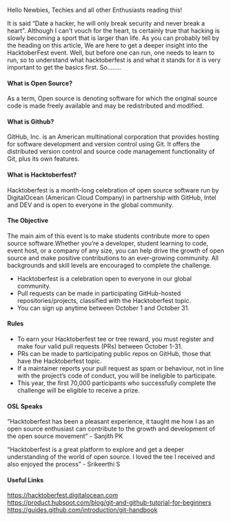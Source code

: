 
Hello Newbies, Techies and all other Enthusiasts reading this!

It is said “Date a hacker, he will only break security and never break a heart”. Although I can't vouch for the heart, ts certainly true that hacking is slowly becoming a sport that is larger than life. As you can probably tell by the heading on this article, We are here to get a deeper insight into the HacktoberFest event. Well, but before one can run, one needs to learn to run, so to understand what hacktoberfest is and what it stands for it is very important to get the basics first. So……..

#### What is Open Source?  
As a term, Open source is denoting software for which the original source code is made freely available and may be redistributed and modified. 

#### What is Github?  
GitHub, Inc. is an American multinational corporation that provides hosting for software development and version control using Git. It offers the distributed version control and source code management functionality of Git, plus its own features.

#### What is Hacktoberfest?  
Hacktoberfest is a month-long celebration of open source software run by DigitalOcean (American Cloud Company) in partnership with GitHub, Intel and DEV and is open to everyone in the global community.

#### The Objective  
The main aim of this event is to make students contribute more to open source software.Whether you’re a developer, student learning to code, event host, or a company of any size, you can help drive the growth of open source and make positive contributions to an ever-growing community. All backgrounds and skill levels are encouraged to complete the challenge.
 - Hacktoberfest is a celebration open to everyone in our global community.
 - Pull requests can be made in participating GitHub-hosted repositories/projects, classified with the Hacktoberfest topic.
 - You can sign up anytime between October 1 and October 31.

#### Rules
 - To earn your Hacktoberfest tee or tree reward, you must register and make four valid pull requests (PRs) between October 1-31.  
 - PRs can be made to participating public repos on GitHub, those that have the Hacktoberfest topic.
 - If a maintainer reports your pull request as spam or behaviour, not in line with the project’s code of conduct, you will be ineligible to participate.
 - This year, the first 70,000 participants who successfully complete the challenge will be eligible to receive a prize.

#### OSL Speaks 

“Hacktoberfest has been a pleasant experience, it taught me how I as an open source enthusiast can contribute to the growth and development of the open source movement” - Sanjith PK

“Hacktoberfest is a great platform to explore and get a deeper understanding of the world of open source. I loved the tee I received and also enjoyed the process” - Srikeerthi S



#### Useful Links  
https://hacktoberfest.digitalocean.com  
https://product.hubspot.com/blog/git-and-github-tutorial-for-beginners  
https://guides.github.com/introduction/git-handbook



